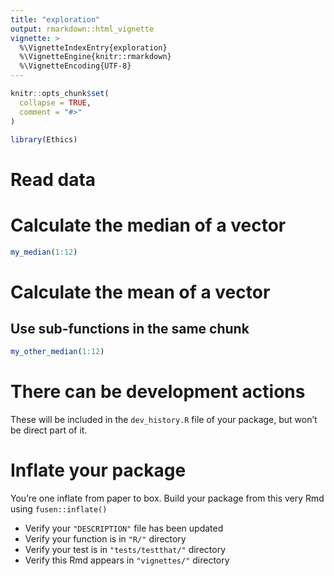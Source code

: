 ```yaml
---
title: "exploration"
output: rmarkdown::html_vignette
vignette: >
  %\VignetteIndexEntry{exploration}
  %\VignetteEngine{knitr::rmarkdown}
  %\VignetteEncoding{UTF-8}
---
```


```r
knitr::opts_chunk$set(
  collapse = TRUE,
  comment = "#>"
)
```

```r
library(Ethics)
```

<!--

# Description of your package

This will fill the description of your package.
--> 


# Read data

<!-- Store your dataset in a directory named "inst/" at the root of your project -->
<!-- Use it for your tests in this Rmd thanks to `load_all()` to make it available
and `system.file()` to read it in your examples 
-->


# Calculate the median of a vector

```r
my_median(1:12)
```

# Calculate the mean of a vector

## Use sub-functions in the same chunk

```r
my_other_median(1:12)
```

# There can be development actions

These will be included in the `dev_history.R` file of your package, but won't be direct part of it.


# Inflate your package

You're one inflate from paper to box.
Build your package from this very Rmd using `fusen::inflate()`

- Verify your `"DESCRIPTION"` file has been updated
- Verify your function is in `"R/"` directory
- Verify your test is in `"tests/testthat/"` directory
- Verify this Rmd appears in `"vignettes/"` directory

